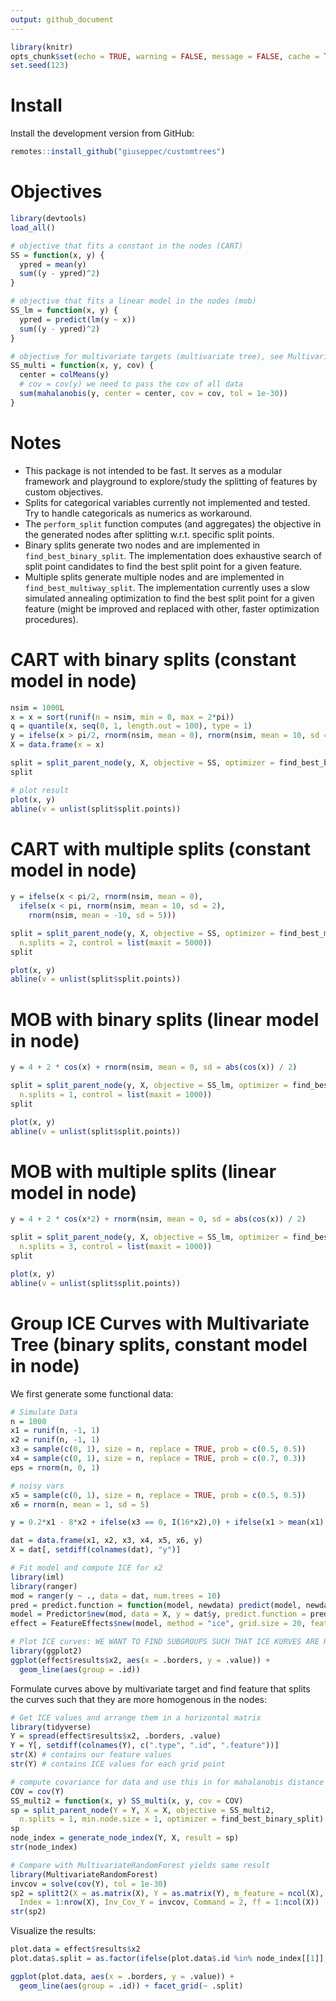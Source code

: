 ```yaml
---
output: github_document
---
```


```r
library(knitr)
opts_chunk$set(echo = TRUE, warning = FALSE, message = FALSE, cache = TRUE)
set.seed(123)
```

# Install

Install the development version from GitHub:

```r
remotes::install_github("giuseppec/customtrees")
```

# Objectives
```r
library(devtools)
load_all()
```

```r
# objective that fits a constant in the nodes (CART) 
SS = function(x, y) {
  ypred = mean(y)
  sum((y - ypred)^2)
}

# objective that fits a linear model in the nodes (mob)
SS_lm = function(x, y) {
  ypred = predict(lm(y ~ x))
  sum((y - ypred)^2)
}

# objective for multivariate targets (multivariate tree), see MultivariateRandomForest::Node_cost function
SS_multi = function(x, y, cov) {
  center = colMeans(y)
  # cov = cov(y) we need to pass the cov of all data
  sum(mahalanobis(y, center = center, cov = cov, tol = 1e-30))
}
```

# Notes

- This package is not intended to be fast. It serves as a modular framework and playground to explore/study the splitting of features by custom objectives.
- Splits for categorical variables currently not implemented and tested. Try to handle categoricals as numerics as workaround. 
- The `perform_split` function computes (and aggregates) the objective in the generated nodes after splitting w.r.t. specific split points.
- Binary splits generate two nodes and are implemented in `find_best_binary_split`. The implementation  does exhaustive search of split point candidates to find the best split point for a given feature. 
- Multiple splits generate multiple nodes and are implemented in `find_best_multiway_split`. The implementation currently uses a slow simulated annealing optimization to find the best split point for a given feature (might be improved and replaced with other, faster optimization procedures).


# CART with binary splits (constant model in node)

```r
nsim = 1000L
x = x = sort(runif(n = nsim, min = 0, max = 2*pi))
q = quantile(x, seq(0, 1, length.out = 100), type = 1)
y = ifelse(x > pi/2, rnorm(nsim, mean = 0), rnorm(nsim, mean = 10, sd = 2))
X = data.frame(x = x)

split = split_parent_node(y, X, objective = SS, optimizer = find_best_binary_split)
split

# plot result
plot(x, y)
abline(v = unlist(split$split.points))
```

# CART with multiple splits (constant model in node)

```r
y = ifelse(x < pi/2, rnorm(nsim, mean = 0), 
  ifelse(x < pi, rnorm(nsim, mean = 10, sd = 2), 
    rnorm(nsim, mean = -10, sd = 5)))

split = split_parent_node(y, X, objective = SS, optimizer = find_best_multiway_split, 
  n.splits = 2, control = list(maxit = 5000))
split

plot(x, y)
abline(v = unlist(split$split.points))
```

# MOB with binary splits (linear model in node)

```r
y = 4 + 2 * cos(x) + rnorm(nsim, mean = 0, sd = abs(cos(x)) / 2)

split = split_parent_node(y, X, objective = SS_lm, optimizer = find_best_binary_split, 
  n.splits = 1, control = list(maxit = 1000))
split

plot(x, y)
abline(v = unlist(split$split.points))
```

# MOB with multiple splits (linear model in node)

```r
y = 4 + 2 * cos(x*2) + rnorm(nsim, mean = 0, sd = abs(cos(x)) / 2)

split = split_parent_node(y, X, objective = SS_lm, optimizer = find_best_multiway_split, 
  n.splits = 3, control = list(maxit = 1000))
split

plot(x, y)
abline(v = unlist(split$split.points))
```

# Group ICE Curves with Multivariate Tree (binary splits, constant model in node)

We first generate some functional data:

```r
# Simulate Data
n = 1000
x1 = runif(n, -1, 1)
x2 = runif(n, -1, 1)
x3 = sample(c(0, 1), size = n, replace = TRUE, prob = c(0.5, 0.5))
x4 = sample(c(0, 1), size = n, replace = TRUE, prob = c(0.7, 0.3))
eps = rnorm(n, 0, 1)

# noisy vars
x5 = sample(c(0, 1), size = n, replace = TRUE, prob = c(0.5, 0.5))
x6 = rnorm(n, mean = 1, sd = 5)

y = 0.2*x1 - 8*x2 + ifelse(x3 == 0, I(16*x2),0) + ifelse(x1 > mean(x1), I(8*x2),0) + eps

dat = data.frame(x1, x2, x3, x4, x5, x6, y)
X = dat[, setdiff(colnames(dat), "y")]

# Fit model and compute ICE for x2
library(iml)
library(ranger)
mod = ranger(y ~ ., data = dat, num.trees = 10)
pred = predict.function = function(model, newdata) predict(model, newdata)$predictions
model = Predictor$new(mod, data = X, y = dat$y, predict.function = pred)
effect = FeatureEffects$new(model, method = "ice", grid.size = 20, features = "x2")

# Plot ICE curves: WE WANT TO FIND SUBGROUPS SUCH THAT ICE KURVES ARE HOMOGENOUS
library(ggplot2)
ggplot(effect$results$x2, aes(x = .borders, y = .value)) + 
  geom_line(aes(group = .id))
```

Formulate curves above by multivariate target and find feature that splits the curves such that they are more homogenous in the nodes:

```r
# Get ICE values and arrange them in a horizontal matrix
library(tidyverse)
Y = spread(effect$results$x2, .borders, .value)
Y = Y[, setdiff(colnames(Y), c(".type", ".id", ".feature"))]
str(X) # contains our feature values
str(Y) # contains ICE values for each grid point

# compute covariance for data and use this in for mahalanobis distance in the objective
COV = cov(Y)
SS_multi2 = function(x, y) SS_multi(x, y, cov = COV)
sp = split_parent_node(Y = Y, X = X, objective = SS_multi2, 
  n.splits = 1, min.node.size = 1, optimizer = find_best_binary_split)
sp
node_index = generate_node_index(Y, X, result = sp)
str(node_index)
```

```r
# Compare with MultivariateRandomForest yields same result
library(MultivariateRandomForest)
invcov = solve(cov(Y), tol = 1e-30)
sp2 = splitt2(X = as.matrix(X), Y = as.matrix(Y), m_feature = ncol(X), 
  Index = 1:nrow(X), Inv_Cov_Y = invcov, Command = 2, ff = 1:ncol(X))
str(sp2)
```

Visualize the results:

```r
plot.data = effect$results$x2
plot.data$.split = as.factor(ifelse(plot.data$.id %in% node_index[[1]], "left.node", "right.node"))

ggplot(plot.data, aes(x = .borders, y = .value)) + 
  geom_line(aes(group = .id)) + facet_grid(~ .split)
```
